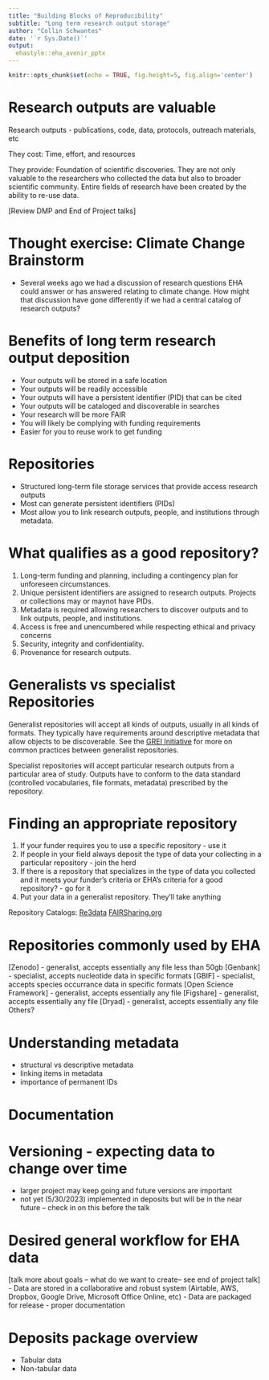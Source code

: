 ```yaml
---
title: "Building Blocks of Reproducibility"
subtitle: "Long term research output storage"
author: "Collin Schwantes"
date: '`r Sys.Date()`'
output: 
  ehastyle::eha_avenir_pptx
---
```


```r
knitr::opts_chunk$set(echo = TRUE, fig.height=5, fig.align='center')
```

# Research outputs are valuable

Research outputs - publications, code, data, protocols, outreach materials, etc

They cost:
Time, effort, and resources

They provide:
Foundation of scientific discoveries. They are not only valuable to the researchers who collected the data but also to broader scientific community. Entire fields of research have been created by the ability to re-use data. 

[Review DMP and End of Project talks]

# Thought exercise: Climate Change Brainstorm 
 - Several weeks ago we had a discussion of research questions EHA could answer or has answered relating to climate change. How might that discussion have gone differently if we had a central catalog of research outputs? 


# Benefits of long term research output deposition
  - Your outputs will be stored in a safe location
  - Your outputs will be readily accessible
  - Your outputs will have a  persistent identifier (PID) that can be cited 
  - Your outputs will be cataloged and discoverable in searches
  - Your research will be more FAIR
  - You will likely be complying with funding requirements
  - Easier for you to reuse work to get funding 

# Repositories

- Structured long-term file storage services that provide access research outputs
- Most can generate persistent identifiers (PIDs)
- Most allow you to link research outputs, people, and institutions through
metadata. 

# What qualifies as a good repository?

1) Long-term funding and planning, including a contingency plan for unforeseen circumstances.
2) Unique persistent identifiers are assigned to research outputs. Projects or collections may or maynot have PIDs.
3) Metadata is required allowing researchers to discover outputs and to link outputs, people, and institutions. 
4) Access is free and unencumbered while respecting ethical and privacy concerns 
5) Security, integrity and confidentiality. 
6) Provenance for research outputs. 

# Generalists vs specialist Repositories

Generalist repositories will accept all kinds of outputs,
usually in all kinds of formats. They typically have requirements around descriptive
metadata that allow objects to be discoverable. See the [GREI Initiative](
https://datascience.nih.gov/data-ecosystem/generalist-repository-ecosystem-initiative) 
for more on common practices between generalist repositories.
 
Specialist repositories will accept particular research outputs from a particular
area of study. Outputs have to conform to the data standard (controlled vocabularies,
file formats, metadata) prescribed by the repository.

# Finding an appropriate repository

1) If your funder requires you to use a specific repository - use it
2) If people in your field always deposit the type of data your collecting
in a particular repository - join the herd
3) If there is a repository that specializes in the type of data you collected and it meets your funder's criteria or EHA's criteria for a good repository? - go for it
4) Put your data in a generalist repository. They'll take anything

Repository Catalogs:
[Re3data](https://www.re3data.org/search)
[FAIRSharing.org](https://fairsharing.org/search?fairsharingRegistry=Database)

# Repositories commonly used by EHA

[Zenodo] - generalist, accepts essentially any file less than 50gb
[Genbank] - specialist, accepts nucleotide data in specific formats
[GBIF] - specialist, accepts species occurrance data in specific formats
[Open Science Framework] - generalist, accepts essentially any file
[Figshare] - generalist, accepts essentially any file
[Dryad] - generalist, accepts essentially any file
Others?


# Understanding metadata
   - structural vs descriptive metadata
   - linking items in metadata 
   - importance of permanent IDs
   
# Documentation 
  
# Versioning - expecting data to change over time
  - larger project may keep going and future versions are important 
  - not yet (5/30/2023) implemented in deposits but will be in the near future
      -- check in on this before the talk

# Desired general workflow for EHA data
[talk more about goals -- what do we want to create-- see end of project talk]
- Data are stored in a collaborative and robust system (Airtable, AWS, Dropbox, Google Drive, Microsoft Office Online, etc)
- Data are packaged for release - proper documentation


# Deposits package overview
 - Tabular data
 - Non-tabular data

